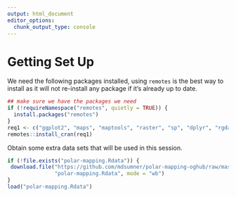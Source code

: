 ```yaml
---
output: html_document
editor_options: 
  chunk_output_type: console
---
```

# Getting Set Up

We need the following packages installed, using `remotes` is the best way to install as it will not re-install any package if it's already up to date. 

```r
## make sure we have the packages we need
if (!requireNamespace("remotes", quietly = TRUE)) {
  install.packages("remotes")
}
req1 <- c("ggplot2", "maps", "maptools", "raster", "sp", "dplyr", "rgdal")
remotes::install_cran(req1)
```

Obtain some extra data sets that will be used in this session. 

```r
if (!file.exists("polar-mapping.Rdata")) {
 download.file("https://github.com/mdsumner/polar-mapping-oghub/raw/master/data-raw/polar-mapping.Rdata", 
               "polar-mapping.Rdata", mode = "wb")
}
load("polar-mapping.Rdata")
```
